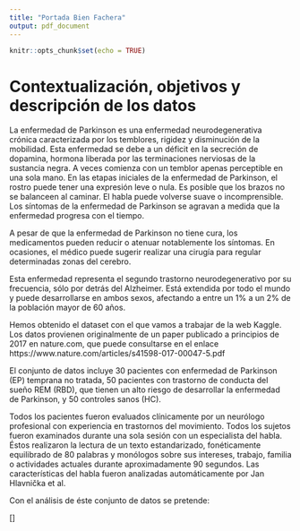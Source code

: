 ```yaml
---
title: "Portada Bien Fachera"
output: pdf_document
---
```


```r
knitr::opts_chunk$set(echo = TRUE)
```
\maketitle
\newpage
# Contextualización, objetivos y descripción de los datos

La enfermedad de Parkinson es una enfermedad neurodegenerativa crónica caracterizada por los temblores, rigidez y disminución de la mobilidad. Esta enfermedad se debe a un déficit en la secreción de dopamina, hormona liberada por las terminaciones nerviosas de la sustancia negra. A veces comienza con un temblor apenas perceptible en una sola mano. En las etapas iniciales de la enfermedad de Parkinson, el rostro puede tener una expresión leve o nula. Es posible que los brazos no se balanceen al caminar. El habla puede volverse suave o incomprensible. Los síntomas de la enfermedad de Parkinson se agravan a medida que la enfermedad progresa con el tiempo.

A pesar de que la enfermedad de Parkinson no tiene cura, los medicamentos pueden reducir o atenuar notablemente los síntomas. En ocasiones, el médico puede sugerir realizar una cirugía para regular determinadas zonas del cerebro. 

Esta enfermedad representa el segundo trastorno neurodegenerativo por su frecuencia, sólo por detrás del Alzheimer. Está extendida por todo el mundo y puede desarrollarse en ambos sexos, afectando a entre un 1% a un 2% de la población mayor de 60 años.

\begin{center}
    \includegraphics[scale = 0.5]{spiral_healthy.png}
    \includegraphics[scale = 0.5]{spiral_parkinson.png}
\end{center}

Hemos obtenido el dataset con el que vamos a trabajar de la web Kaggle. Los datos provienen originalmente de un paper publicado a principios de 2017 en nature.com, que puede consultarse en el enlace https://www.nature.com/articles/s41598-017-00047-5.pdf

El conjunto de datos incluye 30 pacientes con enfermedad de Parkinson (EP) temprana no tratada, 50 pacientes con trastorno de conducta del sueño REM (RBD), que tienen un alto riesgo de desarrollar la enfermedad de Parkinson, y 50 controles sanos (HC).

Todos los pacientes fueron evaluados clínicamente por un neurólogo profesional con experiencia en trastornos del movimiento. Todos los sujetos fueron examinados durante una sola sesión con un especialista del habla. Éstos realizaron la lectura de un texto estandarizado, fonéticamente equilibrado de 80 palabras y monólogos sobre sus intereses, trabajo, familia o actividades actuales durante aproximadamente 90 segundos. Las características del habla fueron analizadas automáticamente por Jan Hlavnička et al.

Con el análisis de éste conjunto de datos se pretende:
\begin{itemize}
  \item Hallar biomarcadores de la enfermedad de Parkinson en los distintos pacientes estudiados
  \item Clasificar a los pacientes en grupos de riesgo 
  \item Distinguir qué rasgos están más estrechamente relacionados con el desarrollo del Parkinson
  \item ...
\end{itemize}


[\textbf{FALTA HABLAR DE LAS VARIABLES OBSERVACIONES Y TAL}]








